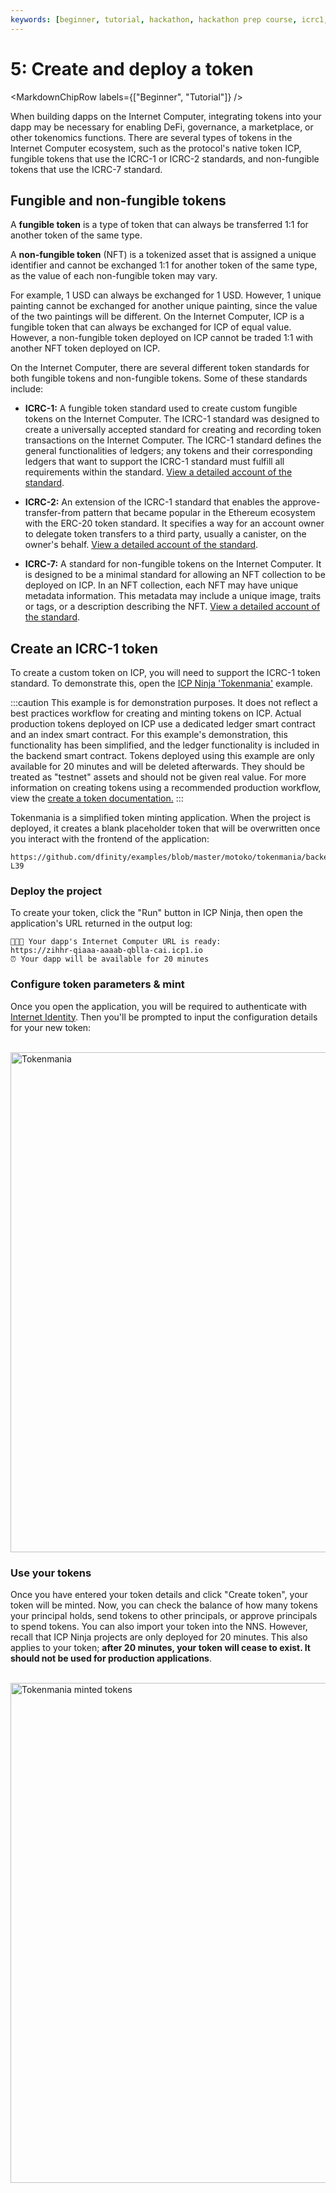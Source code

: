 ```yaml
---
keywords: [beginner, tutorial, hackathon, hackathon prep course, icrc1, icrc-1, fungible tokens, non-fungible tokens, create a token, tokenmania, icrc-2, icrc-7, create token, custom token, tokens, make token, deploy token]
---
```



# 5: Create and deploy a token

<MarkdownChipRow labels={["Beginner", "Tutorial"]} />

When building dapps on the Internet Computer, integrating tokens into your dapp may be necessary for enabling DeFi, governance, a marketplace, or other tokenomics functions. There are several types of tokens in the Internet Computer ecosystem, such as the protocol's native token ICP, fungible tokens that use the ICRC-1 or ICRC-2 standards, and non-fungible tokens that use the ICRC-7 standard.

## Fungible and non-fungible tokens

A **fungible token** is a type of token that can always be transferred 1:1 for another token of the same type.

A **non-fungible token** (NFT) is a tokenized asset that is assigned a unique identifier and cannot be exchanged 1:1 for another token of the same type, as the value of each non-fungible token may vary.

For example, 1 USD can always be exchanged for 1 USD. However, 1 unique painting cannot be exchanged for another unique painting, since the value of the two paintings will be different. On the Internet Computer, ICP is a fungible token that can always be exchanged for ICP of equal value. However, a non-fungible token deployed on ICP cannot be traded 1:1 with another NFT token deployed on ICP.

On the Internet Computer, there are several different token standards for both fungible tokens and non-fungible tokens. Some of these standards include:

- **ICRC-1:** A fungible token standard used to create custom fungible tokens on the Internet Computer. The ICRC-1 standard was designed to create a universally accepted standard for creating and recording token transactions on the Internet Computer. The ICRC-1 standard defines the general functionalities of ledgers; any tokens and their corresponding ledgers that want to support the ICRC-1 standard must fulfill all requirements within the standard. [View a detailed account of the standard](https://github.com/dfinity/ICRC-1/tree/main/standards/ICRC-1).

- **ICRC-2:** An extension of the ICRC-1 standard that enables the approve-transfer-from pattern that became popular in the Ethereum ecosystem with the ERC-20 token standard. It specifies a way for an account owner to delegate token transfers to a third party, usually a canister, on the owner's behalf. [View a detailed account of the standard](https://github.com/dfinity/ICRC-1/blob/main/standards/ICRC-2/README.md).

- **ICRC-7:** A standard for non-fungible tokens on the Internet Computer. It is designed to be a minimal standard for allowing an NFT collection to be deployed on ICP. In an NFT collection, each NFT may have unique metadata information. This metadata may include a unique image, traits or tags, or a description describing the NFT. [View a detailed account of the standard](https://github.com/dfinity/ICRC/blob/icrc7-wg-draft/ICRCs/ICRC-7/ICRC-7.md).

## Create an ICRC-1 token

To create a custom token on ICP, you will need to support the ICRC-1 token standard. To demonstrate this, open the [ICP Ninja 'Tokenmania'](https://icp.ninja/projects/tokenmania) example.

:::caution
This example is for demonstration purposes. It does not reflect a best practices workflow for creating and minting tokens on ICP. Actual production tokens deployed on ICP use a dedicated ledger smart contract and an index smart contract. For this example's demonstration, this functionality has been simplified, and the ledger functionality is included in the backend smart contract. Tokens deployed using this example are only available for 20 minutes and will be deleted afterwards. They should be treated as "testnet" assets and should not be given real value. For more information on creating tokens using a recommended production workflow, view the [create a token documentation.](/docs/defi/create)
:::

Tokenmania is a simplified token minting application. When the project is deployed, it creates a blank placeholder token that will be overwritten once you interact with the frontend of the application:

```motoko title="backend/app.mo" reference
https://github.com/dfinity/examples/blob/master/motoko/tokenmania/backend/app.mo#L17-L39
```

### Deploy the project

To create your token, click the "Run" button in ICP Ninja, then open the application's URL returned in the output log:

```
🥷🚀🎉 Your dapp's Internet Computer URL is ready:
https://zihhr-qiaaa-aaaab-qblla-cai.icp1.io
⏰ Your dapp will be available for 20 minutes
```

### Configure token parameters & mint

Once you open the application, you will be required to authenticate with [Internet Identity](/docs/building-apps/authentication/integrate-internet-identity). Then you'll be prompted to input the configuration details for your new token:

<div class="text--center">
  <img
    src={useBaseUrl("/img/docs/tokenmania.png")}
    alt="Tokenmania"
    width="800"
  />
</div>

### Use your tokens

Once you have entered your token details and click "Create token", your token will be minted. Now, you can check the balance of how many tokens your principal holds, send tokens to other principals, or approve principals to spend tokens. You can also import your token into the NNS. However, recall that ICP Ninja projects are only deployed for 20 minutes. This also applies to your token; **after 20 minutes, your token will cease to exist. It should not be used for production applications**.

<div class="text--center">
  <img
    src={useBaseUrl("/img/docs/tokenmania2.png")}
    alt="Tokenmania minted tokens"
    width="800"
  />
</div>
